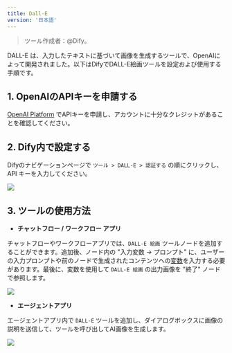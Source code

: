 ```yaml
---
title: Dall·E
version: '日本語'
---
```


> ツール作成者：@Dify。

DALL-E は、入力したテキストに基づいて画像を生成するツールで、OpenAIによって開発されました。以下はDifyでDALL-E絵画ツールを設定および使用する手順です。

## 1. OpenAIのAPIキーを申請する

[OpenAI Platform](https://platform.openai.com/) でAPIキーを申請し、アカウントに十分なクレジットがあることを確認してください。

## 2. Dify内で設定する

Difyのナビゲーションページで `ツール > DALL-E > 認証する` の順にクリックし、API キーを入力してください。

![](../../../../img/tools-dalle.png)

## 3. ツールの使用方法

* **チャットフロー / ワークフロー アプリ**

チャットフローやワークフローアプリでは、`DALL-E 絵画` ツールノードを追加することができます。追加後、ノード内の "入力変数 → プロンプト" に、ユーザーの入力プロンプトや前のノードで生成されたコンテンツへの[変数](../../build-app/flow-app/variables)を入力する必要があります。最後に、変数を使用して `DALL-E 絵画` の出力画像を "終了" ノードで参照します。

![](../../../../img/dalle3-node.png)

* **エージェントアプリ**

エージェントアプリ内で `DALL-E` ツールを追加し、ダイアログボックスに画像の説明を送信して、ツールを呼び出してAI画像を生成します。

![](../../../../img/agent-dalle3.png)
